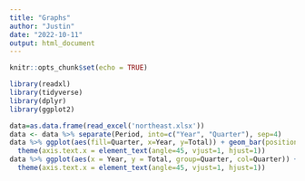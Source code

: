```yaml
---
title: "Graphs"
author: "Justin"
date: "2022-10-11"
output: html_document
---
```


```r
knitr::opts_chunk$set(echo = TRUE)
```


```r
library(readxl)
library(tidyverse)
library(dplyr)
library(ggplot2)

data=as.data.frame(read_excel('northeast.xlsx'))
data <- data %>% separate(Period, into=c("Year", "Quarter"), sep=4)
data %>% ggplot(aes(fill=Quarter, x=Year, y=Total)) + geom_bar(position="dodge", stat="identity") +
  theme(axis.text.x = element_text(angle=45, vjust=1, hjust=1))
data %>% ggplot(aes(x = Year, y = Total, group=Quarter, col=Quarter)) + geom_point() + geom_line() +
  theme(axis.text.x = element_text(angle=45, vjust=1, hjust=1))
```